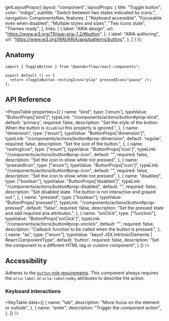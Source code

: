 
  getLayoutProps({
    layout: "component",
    layoutProps: {
      title: "Toggle button",
      color: "indigo",
      subtitle: "Switch between two states indicated by icons.",
      navigation: ComponentsNav,
      features: [
        "Keyboard accessible",
        "Focusable even when disabled",
        "Multiple styles and sizes",
        "Two icons state",
        "Themes ready",
      ],
      links: [
        {
          label: "ARIA design",
          url: "https://www.w3.org/TR/wai-aria-1.2/#button",
        },
        {
          label: "ARIA authoring",
          url: "https://www.w3.org/WAI/ARIA/apg/patterns/button/",
        },
      ]
    }
  });

<LiveArea direction="row">
  <ToggleButton restingIcon="play" pressedIcon="pause" />
</LiveArea>

## Anatomy

```tsx lines="1,4"
import { ToggleButton } from "@wonderflow/react-components";

export default () => {
  return <ToggleButton restingIcon="play" pressedIcon="pause" />;
};
```

## API Reference

<PropsTable
  properties={[
    {
      name: "kind",
      type: ['enum'],
      typeValue: "ButtonProps['kind']",
      typeLink: "/components/actions/button#prop-kind",
      default: 'primary',
      required: false,
      description: "Set the style of the button. When the button is `disabled` this property is ignored.",
    },
    {
      name: "dimension",
      type: ['enum'],
      typeValue: "ButtonProps['dimension']",
      typeLink: "/components/actions/button#prop-dimension",
      default: 'regular',
      required: false,
      description: "Set the size of the button.",
    },
    {
      name: "restingIcon",
      type: ["enum"],
      typeValue: "ButtonProps['icon']",
      typeLink: "/components/actions/button#prop-icon",
      default: "",
      required: false,
      description: "Set the icon to show while not pressed",
    },
    {
      name: "pressedIcon",
      type: ["enum"],
      typeValue: "ButtonProps['icon']",
      typeLink: "/components/actions/button#prop-icon",
      default: "",
      required: false,
      description: "Set the icon to show while not pressed",
    },
    {
      name: "disabled",
      type: ["boolean"],
      typeValue: "ButtonProps['disabled']",
      typeLink: "/components/actions/button#prop-disabled",
      default: "",
      required: false,
      description: "Set disabled state. The button is not interactive and grayed out.",
    },
    {
      name: "pressed",
      type: ["boolean"],
      typeValue: "ButtonProps['pressed']",
      typeLink: "/components/actions/button#prop-pressed",
      default: "false",
      required: false,
      description: "Set the pressed state and add required aria attributes.",
    },
    {
      name: "onClick",
      type: ["function"],
      typeValue: "ButtonProps['onClick']",
      typeLink: "/components/actions/button#prop-onclick",
      default: "",
      required: false,
      description: "Callback function to be called when the button is pressed.",
    },
    {
      name: "as",
      type: ["enum"],
      typeValue: "keyof JSX.IntrinsicElements | React.ComponentType<any>",
      default: 'button',
      required: false,
      description:
        "Set the component to a different HTML tag or custom component",
    }
  ]}
/>

## Accessibility

Adheres to the [`button` role requirements](https://www.w3.org/TR/wai-aria-1.2/#button). This component always requires the `aria-label` or `aria-labelledby` attributes to describe the action.

### Keyboard interactions

<KeyTable
  data={[
    {
      name: "tab",
      description: "Move focus on the element or outside",
    },
    {
      name: "enter",
      description: "Trigger the component action",
    },
  ]}
/>
